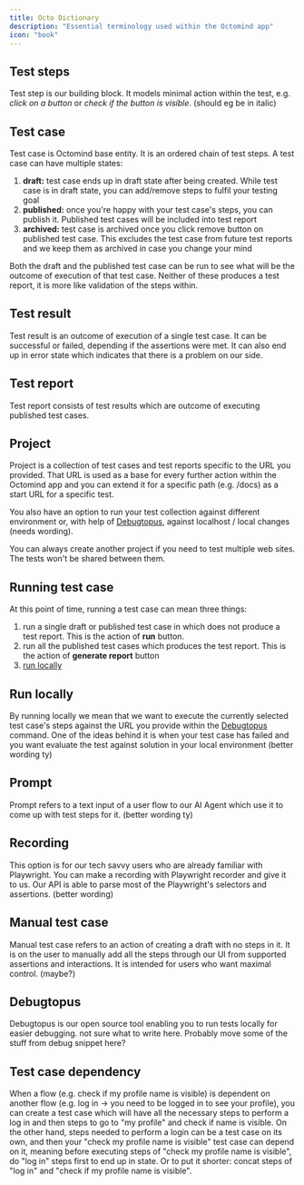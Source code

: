 ```yaml
---
title: Octo Dictionary
description: "Essential terminology used within the Octomind app"
icon: "book"
---
```


## Test steps

Test step is our building block. It models minimal action within the test, e.g. _click on a button_ or _check if the button is visible_. (should eg be in italic)

## Test case

Test case is Octomind base entity. It is an ordered chain of test steps. A test case can have multiple states:

1. **draft:** test case ends up in draft state after being created. While test case is in draft state, you can add/remove steps to fulfil your testing goal
2. **published:** once you're happy with your test case's steps, you can publish it. Published test cases will be included into test report
3. **archived:** test case is archived once you click remove button on published test case.
   This excludes the test case from future test reports and we keep them as archived in case you change your mind

Both the draft and the published test case can be run to see what will be the outcome of execution of that test case.
Neither of these produces a test report, it is more like validation of the steps within.

## Test result

Test result is an outcome of execution of a single test case.
It can be successful or failed, depending if the assertions were met.
It can also end up in error state which indicates that there is a problem on our side.

## Test report

Test report consists of test results which are outcome of executing published test cases.

## Project

Project is a collection of test cases and test reports specific to the URL you provided.
That URL is used as a base for every further action within the Octomind app and you can extend it for a specific path (e.g. /docs) as a start URL for a specific test.

You also have an option to run your test collection against different environment or, with help of [Debugtopus](/sections/get-started/octo-dictionary/#debugtopus), against localhost / local changes (needs wording).

You can always create another project if you need to test multiple web sites.
The tests won't be shared between them.

## Running test case

At this point of time, running a test case can mean three things:

1.  run a single draft or published test case in which does not produce a test report. This is the action of **run** button.
2.  run all the published test cases which produces the test report. This is the action of **generate report** button
3.  [run locally](/sections/get-started/octo-dictionary/#run-locally)

## Run locally

By running locally we mean that we want to execute the currently selected test case's steps against the URL you provide within the [Debugtopus](/sections/get-started/octo-dictionary/#debugtopus) command.
One of the ideas behind it is when your test case has failed and you want evaluate the test against solution in your local environment (better wording ty)

## Prompt

Prompt refers to a text input of a user flow to our AI Agent which use it to come up with test steps for it. (better wording ty)

## Recording

This option is for our tech savvy users who are already familiar with Playwright.
You can make a recording with Playwright recorder and give it to us.
Our API is able to parse most of the Playwright's selectors and assertions.
(better wording)

## Manual test case

Manual test case refers to an action of creating a draft with no steps in it.
It is on the user to manually add all the steps through our UI from supported assertions and interactions.
It is intended for users who want maximal control. (maybe?)

## Debugtopus

Debugtopus is our open source tool enabling you to run tests locally for easier debugging.
not sure what to write here. Probably move some of the stuff from debug snippet here?

## Test case dependency

When a flow (e.g. check if my profile name is visible) is dependent on another flow (e.g. log in -> you need to be logged in to see your profile), you can create a test case
which will have all the necessary steps to perform a log in and then steps to go to "my profile" and check if name is visible.
On the other hand, steps needed to perform a login can be a test case on its own, and then your "check my profile name is visible" test case can depend on it, meaning before
executing steps of "check my profile name is visible", do "log in" steps first to end up in state. Or to put it shorter: concat steps of "log in" and "check if my profile name is visible".
